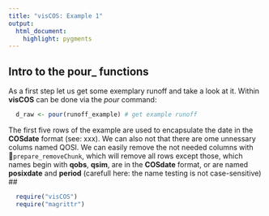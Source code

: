 ```yaml
---
title: "visCOS: Example 1"
output: 
  html_document:
    highlight: pygments
---
```


## Intro to the pour_ functions
As a first step let us get some exemplary runoff and take a look at it. Within **visCOS** can be done via the *pour* command:
```r
  d_raw <- pour(runoff_example) # get example runoff
```

The first five rows of the example are used to encapsulate the date in the **COSdate** format (see: xxx). We can also not that there are ome unnessary colums named QOSI. We can easily remove the not needed columns with `prepare_removeChunk`, which will remove all rows except those, which names begin with **qobs**, **qsim**, are in the **COSdate** format, or are named **posixdate** and **period** (carefull here: the name testing is not case-sensitive)
## 
```r
  require("visCOS")
  require("magrittr")
```
